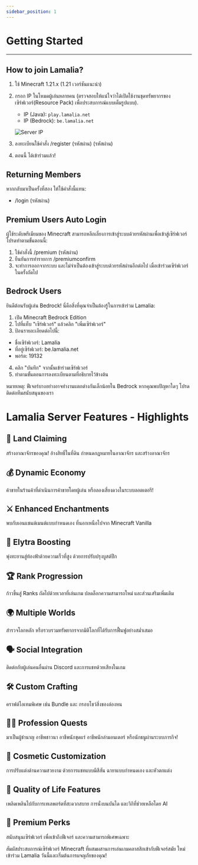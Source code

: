```yaml
---
sidebar_position: 1
---
```



# Getting Started

---

## How to join Lamalia?
1. ใช้ Minecraft 1.21.x (1.21 เวอร์ชันแนะนำ)
2. กรอก IP ในโหมดผู้เล่นหลายคน (ตรวจสอบให้แน่ใจว่าได้เปิดใช้งานชุดทรัพยากรของเซิร์ฟเวอร์(Resource Pack) เพื่อประสบการณ์แบบเต็มรูปแบบ).

    - IP (Java): `play.lamalia.net`
    - IP (Bedrock): `be.lamalia.net`

   ![Server IP](/img/doc/features/joinServer.png)

3. ลงทะเบียนใช้คำสั่ง /register (รหัสผ่าน) (รหัสผ่าน)
4. ตอนนี้ ได้เข้าร่วมแล้ว!

## Returning Members
หากกลับมาเป็นครั้งที่สอง ให้ใช้คำสั่งนี้แทน:

- /login (รหัสผ่าน)

## Premium Users Auto Login
ผู้ใช้ระดับพรีเมียมของ Minecraft สามารถหลีกเลี่ยงการเข้าสู่ระบบด้วยรหัสผ่านเพื่อเข้าสู่เซิร์ฟเวอร์ โปรดทำตามขั้นตอนนี้:

1. ใช้คำสั่งนี้ /premium (รหัสผ่าน)
2. ยืนยันการทำรายการ /premiumconfirm
3. จะทำการออกจากระบบ และไม่จำเป็นต้องเข้าสู่ระบบด้วยรหัสผ่านอีกต่อไป เมื่อเข้าร่วมเซิร์ฟเวอร์ในครั้งถัดไป

## Bedrock Users
ยินดีต้อนรับผู้เล่น Bedrock! นี่คือสิ่งที่คุณจำเป็นต้องรู้ในการเข้าร่วม Lamalia:

1. เปิด Minecraft Bedrock Edition
2. ไปที่แท็บ "เซิร์ฟเวอร์" แล้วคลิก "เพิ่มเซิร์ฟเวอร์"
3. ป้อนรายละเอียดต่อไปนี้:
- ชื่อเซิร์ฟเวอร์: Lamalia
- ที่อยู่เซิร์ฟเวอร์: be.lamalia.net
- พอร์ต: 19132
4. คลิก "บันทึก" จากนั้นเข้าร่วมเซิร์ฟเวอร์
5. ทำตามขั้นตอนการลงทะเบียนตามที่อธิบายไว้ข้างต้น

หมายเหตุ: ฟีเจอร์บางอย่างอาจทำงานแตกต่างกันเล็กน้อยใน Bedrock หากคุณพบปัญหาใดๆ โปรดติดต่อทีมสนับสนุนของเรา

# Lamalia Server Features - Highlights

## 🏰 Land Claiming
สร้างอาณาจักรของคุณ! อ้างสิทธิ์ในที่ดิน กำหนดกฎหมายในอาณาจักร และสร้างอาณาจักร

## 💰 Dynamic Economy
ค้าขายในร้านค้าที่ดำเนินการค้าขายโดยผู้เล่น หรือลองเสี่ยงดวงในระบบลอตเตอรี!

## ⚔️ Enhanced Enchantments
พบกับเอนแชนต์เมนต์แบบกำหนดเอง ที่นอกเหนือไปจาก Minecraft Vanilla

## 🚀 Elytra Boosting
พุ่งทะยานสู่ท้องฟ้าด้วยความเร็วที่สูง ด้วยการปรับปรุงบูสต์ปีก

## 🏆 Rank Progression
ก้าวขึ้นสู่ Ranks ถัดไปด้วยเวลาที่เล่นเกม ปลดล็อกความสามารถใหม่ และส่วนเสริมเพิ่มเติม

## 🌍 Multiple Worlds
สำรวจโลกหลัก หรือรวบรวมทรัพยากรจากมิติโลกที่ได้รับการฟื้นฟูอย่างสม่ำเสมอ

## 🗣️ Social Integration
ติดต่อกับผู้เล่นคนอื่นผ่าน Discord และการแชทด้วยเสียงในเกม

## 🛠️ Custom Crafting
คราฟต์ไอเทมพิเศษ เช่น Bundle และ กรอบโชว์สิ่งของล่องหน

## 🧙‍♂️ Profession Quests
มาเป็นผู้ชำนาญ อาชีพชาวนา อาชีพนักขุดแร่ อาชีพนักล่ามอนเตอร์ หรือนักธนูผ่านระบบภารกิจ!

## 🎨 Cosmetic Customization
การปรับแต่งด้านความสวยงาม ด้วยการแชทแบบมีสีสัน ฉายาแบบกำหนดเอง และหัวตกแต่ง

## 🔧 Quality of Life Features
เพลิดเพลินไปกับการเทเลพอร์ตที่สะดวกสบาย การนั่งบนบันได และวิกิที่ช่วยเหลือโดย AI

## 💎 Premium Perks
สนับสนุนเซิร์ฟเวอร์ เพื่อเข้าถึงฟีเจอร์ และความสามารถพิเศษเฉพาะ

สัมผัสประสบการณ์เซิร์ฟเวอร์ Minecraft ที่ผสมผสานการเล่นเกมคลาสสิกเข้ากับฟีเจอร์สมัย ใหม่ เข้าร่วม Lamalia วันนี้และเริ่มต้นการผจญภัยของคุณ! 